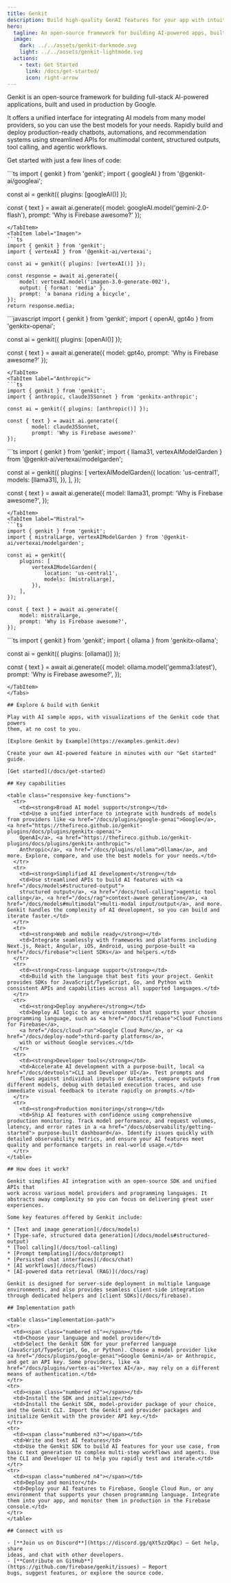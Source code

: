 ```yaml
---
title: Genkit
description: Build high-quality GenAI features for your app with intuitive cross-language SDKs.
hero:
  tagline: An open-source framework for building AI-powered apps, built and used in production by Google
  image:
    dark: ../../assets/genkit-darkmode.svg
    light: ../../assets/genkit-lightmode.svg
  actions:
    - text: Get Started
      link: /docs/get-started/
      icon: right-arrow
---
```


Genkit is an open-source framework for building full-stack AI-powered applications, built and used in production by Google.

It offers a unified interface for integrating AI models from many model providers, so you can use the best models for your needs. Rapidly build and deploy production-ready chatbots, automations, and recommendation systems using streamlined APIs for multimodal content, structured outputs, tool calling, and agentic workflows.

Get started with just a few lines of code:

<Tabs>
<TabItem label="Gemini">
```ts
import { genkit } from 'genkit';
import { googleAI } from '@genkit-ai/googleai';

const ai = genkit({ plugins: [googleAI()] });

const { text } = await ai.generate({
		model: googleAI.model('gemini-2.0-flash'),
		prompt: 'Why is Firebase awesome?'
});
```
</TabItem>
<TabItem label="Imagen">
```ts
import { genkit } from 'genkit';
import { vertexAI } from '@genkit-ai/vertexai';

const ai = genkit({ plugins: [vertexAI()] });

const response = await ai.generate({
	model: vertexAI.model('imagen-3.0-generate-002'),
	output: { format: 'media' },
	prompt: 'a banana riding a bicycle',
});
return response.media;
```
</TabItem>
<TabItem label="OpenAI">
```javascript
import { genkit } from 'genkit';
import { openAI, gpt4o } from 'genkitx-openai';

const ai = genkit({ plugins: [openAI()] });

const { text } = await ai.generate({
		model: gpt4o,
		prompt: 'Why is Firebase awesome?'
});
```
</TabItem>
<TabItem label="Anthropic">
```ts
import { genkit } from 'genkit';
import { anthropic, claude35Sonnet } from 'genkitx-anthropic';

const ai = genkit({ plugins: [anthropic()] });

const { text } = await ai.generate({
		model: claude35Sonnet,
		prompt: 'Why is Firebase awesome?'
});
```
</TabItem>
<TabItem label="Llama">
```ts
import { genkit } from 'genkit';
import { llama31, vertexAIModelGarden } from '@genkit-ai/vertexai/modelgarden';

const ai = genkit({
	plugins: [
		vertexAIModelGarden({
			location: 'us-central1',
			models: [llama31],
		}),
	],
});

const { text } = await ai.generate({
	model: llama31,
	prompt: 'Why is Firebase awesome?',
});
```
</TabItem>
<TabItem label="Mistral">
```ts
import { genkit } from 'genkit';
import { mistralLarge, vertexAIModelGarden } from '@genkit-ai/vertexai/modelgarden';

const ai = genkit({
	plugins: [
		vertexAIModelGarden({
			location: 'us-central1',
			models: [mistralLarge],
		}),
	],
});

const { text } = await ai.generate({
	model: mistralLarge,
	prompt: 'Why is Firebase awesome?',
});
```
</TabItem>
<TabItem label="Ollama">
```ts
import { genkit } from 'genkit';
import { ollama } from 'genkitx-ollama';

const ai = genkit({ plugins: [ollama()] });

const { text } = await ai.generate({
	model: ollama.model('gemma3:latest'),
	prompt: 'Why is Firebase awesome?',
});
```
</TabItem>
</Tabs>

## Explore & build with Genkit

Play with AI sample apps, with visualizations of the Genkit code that powers
them, at no cost to you.

[Explore Genkit by Example](https://examples.genkit.dev)

Create your own AI-powered feature in minutes with our "Get started" guide.

[Get started](/docs/get-started)

## Key capabilities

<table class="responsive key-functions">
  <tr>
    <td><strong>Broad AI model support</strong></td>
    <td>Use a unified interface to integrate with hundreds of models from providers like <a href="/docs/plugins/google-genai">Google</a>, <a href="https://thefireco.github.io/genkit-plugins/docs/plugins/genkitx-openai">
    OpenAI</a>, <a href="https://thefireco.github.io/genkit-plugins/docs/plugins/genkitx-anthropic">
    Anthropic</a>, <a href="/docs/plugins/ollama">Ollama</a>, and more. Explore, compare, and use the best models for your needs.</td>
  </tr>
  <tr>
    <td><strong>Simplified AI development</strong></td>
    <td>Use streamlined APIs to build AI features with <a href="/docs/models#structured-output">
    structured output</a>, <a href="/docs/tool-calling">agentic tool calling</a>, <a href="/docs/rag">context-aware generation</a>, <a href="/docs/models#multimodal">multi-modal input/output</a>, and more. Genkit handles the complexity of AI development, so you can build and iterate faster.</td>
  </tr>
  <tr>
    <td><strong>Web and mobile ready</strong></td>
    <td>Integrate seamlessly with frameworks and platforms including Next.js, React, Angular, iOS, Android, using purpose-built <a href="/docs/firebase">client SDKs</a> and helpers.</td>
  </tr>
  <tr>
    <td><strong>Cross-language support</strong></td>
    <td>Build with the language that best fits your project. Genkit provides SDKs for JavaScript/TypeScript, Go, and Python with consistent APIs and capabilities across all supported languages.</td>
  </tr>
  <tr>
    <td><strong>Deploy anywhere</strong></td>
    <td>Deploy AI logic to any environment that supports your chosen programming language, such as <a href="/docs/firebase">Cloud Functions for Firebase</a>,
    <a href="/docs/cloud-run">Google Cloud Run</a>, or <a href="/docs/deploy-node">third-party platforms</a>,
    with or without Google services.</td>
  </tr>
  <tr>
    <td><strong>Developer tools</strong></td>
    <td>Accelerate AI development with a purpose-built, local <a href="/docs/devtools">CLI and Developer UI</a>. Test prompts and
    flows against individual inputs or datasets, compare outputs from different models, debug with detailed execution traces, and use immediate visual feedback to iterate rapidly on prompts.</td>
  </tr>
  <tr>
    <td><strong>Production monitoring</strong></td>
    <td>Ship AI features with confidence using comprehensive production monitoring. Track model performance, and request volumes, latency, and error rates in a <a href="/docs/observability/getting-started"> purpose-built dashboard</a>. Identify issues quickly with detailed observability metrics, and ensure your AI features meet quality and performance targets in real-world usage.</td>
  </tr>
</table>

## How does it work?

Genkit simplifies AI integration with an open-source SDK and unified APIs that
work across various model providers and programming languages. It abstracts away complexity so you can focus on delivering great user experiences.

Some key features offered by Genkit include:

* [Text and image generation](/docs/models)
* [Type-safe, structured data generation](/docs/models#structured-output)
* [Tool calling](/docs/tool-calling)
* [Prompt templating](/docs/dotprompt)
* [Persisted chat interfaces](/docs/chat)
* [AI workflows](/docs/flows)
* [AI-powered data retrieval (RAG)](/docs/rag)

Genkit is designed for server-side deployment in multiple language environments, and also provides seamless client-side integration through dedicated helpers and [client SDKs](/docs/firebase).

## Implementation path

<table class="implementation-path">
<tr>
  <td><span class="numbered n1"></span></td>
  <td>Choose your language and model provider</td>
  <td>Select the Genkit SDK for your preferred language (JavaScript/TypeScript, Go, or Python). Choose a model provider like <a href="/docs/plugins/google-genai">Google Gemini</a> or Anthropic, and get an API key. Some providers, like <a href="/docs/plugins/vertex-ai">Vertex AI</a>, may rely on a different means of authentication.</td>
</tr>
<tr>
  <td><span class="numbered n2"></span></td>
  <td>Install the SDK and initialize</td>
  <td>Install the Genkit SDK, model-provider package of your choice, and the Genkit CLI. Import the Genkit and provider packages and initialize Genkit with the provider API key.</td>
</tr>
<tr>
  <td><span class="numbered n3"></span></td>
  <td>Write and test AI features</td>
  <td>Use the Genkit SDK to build AI features for your use case, from basic text generation to complex multi-step workflows and agents. Use the CLI and Developer UI to help you rapidly test and iterate.</td>
</tr>
<tr>
  <td><span class="numbered n4"></span></td>
  <td>Deploy and monitor</td>
  <td>Deploy your AI features to Firebase, Google Cloud Run, or any environment that supports your chosen programming language. Integrate them into your app, and monitor them in production in the Firebase console.</td>
</tr>
</table>

## Connect with us

- [**Join us on Discord**](https://discord.gg/qXt5zzQKpc) – Get help, share
ideas, and chat with other developers.
- [**Contribute on GitHub**](https://github.com/firebase/genkit/issues) – Report 
bugs, suggest features, or explore the source code.